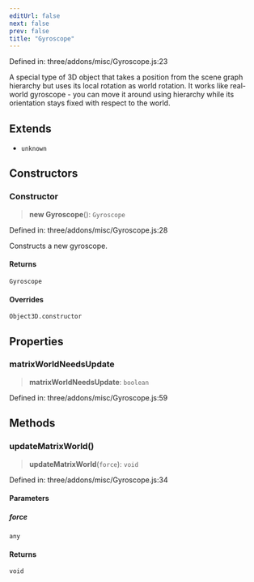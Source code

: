 ```yaml
---
editUrl: false
next: false
prev: false
title: "Gyroscope"
---
```


Defined in: three/addons/misc/Gyroscope.js:23

A special type of 3D object that takes a position from the scene graph hierarchy
but uses its local rotation as world rotation. It works like real-world gyroscope -
you can move it around using hierarchy while its orientation stays fixed with
respect to the world.

## Extends

- `unknown`

## Constructors

### Constructor

> **new Gyroscope**(): `Gyroscope`

Defined in: three/addons/misc/Gyroscope.js:28

Constructs a new gyroscope.

#### Returns

`Gyroscope`

#### Overrides

`Object3D.constructor`

## Properties

### matrixWorldNeedsUpdate

> **matrixWorldNeedsUpdate**: `boolean`

Defined in: three/addons/misc/Gyroscope.js:59

## Methods

### updateMatrixWorld()

> **updateMatrixWorld**(`force`): `void`

Defined in: three/addons/misc/Gyroscope.js:34

#### Parameters

##### force

`any`

#### Returns

`void`
